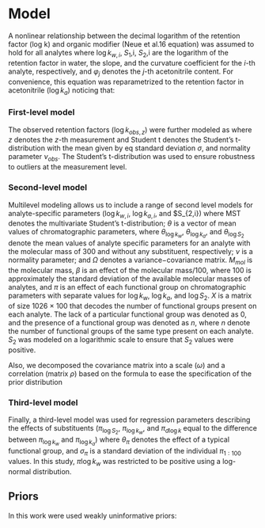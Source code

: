 # Model

A nonlinear relationship between the decimal logarithm of the retention factor (log k) and organic modifier (Neue et al.16 equation) was assumed to hold for all analytes
\begin{align}
 \log k_{ij}= \log k_{w,i}-\frac{S_{1,i}\cdot \varphi_j}{1+S_{2,i}\cdot \varphi_j} ,\label{eg1}
\end{align} 
where $\log k_{w,i}$, $S_1$,i, $S_2$,i are the logarithm of the retention factor in water, the slope, and the curvature coefficient for the $i$-th analyte, respectively, and $\varphi_j$ denotes the $j$-th acetonitrile content. For convenience, this equation was reparametrized to the retention factor in acetonitrile ($\log k_a$) noticing that:
\begin{align*}
 \log k_{a,i}= \log k_{w,i}-\frac{S_{1,i}}{1+S_{2,i}}.
\end{align*} 

### First-level model 
The observed retention factors ($\log k_{obs,z}$) were further modeled as
\begin{align*}
 \log k_{obs,z}\sim \text{Student t}(\nu_{obs},\log k_{i[z],j[z]},\sigma).
\end{align*} 
where $z$ denotes the $z$-th measurement and Student t denotes the Student’s t-distribution with the mean given by eq \ref{eq1} standard deviation $\sigma$, and normality parameter $\nu_{obs}$. The Student’s t-distribution
was used to ensure robustness to outliers at the measurement level.


### Second-level model
Multilevel modeling allows us to include a range of second level models for analyte-specific parameters ($\log k_{w,i}$, $\log k_{a,i}$, and $\log S_{2,i})
\begin{align*}
\begin{bsmallmatrix}
\log{k_{w,i}}  \\
\log{k_{a,i}} \\
\log{S_{2,i}}
\end{bsmallmatrix}=& \text{MST}\left(\nu,   \begin{bsmallmatrix}
 &\theta_{\log{k_{w}}} +\beta_{\log k_{w}} \cdot (M_{mol,i}-300)/100-\pi_{\log k_{w}}\cdot X, & \\
 & \theta_{\log{k_{a}}} +\beta_{\log k_{a}} \cdot (M_{mol,i}-300)/100-\pi_{\log k_{a}}\cdot X, &  \\
& \theta_{\log{S_{2}}} +\beta_{\log S_{2}} \cdot (M_{mol,i}-300)/100-\pi_{\log S_{2}}\cdot X, &
\end{bsmallmatrix}, \Omega\right).
\end{align*}
where MST denotes the multivariate Student’s t-distribution; $\theta$ is a vector of mean values of chromatographic parameters, where $\theta_{\log{k_{w}}}$, $\theta_{\log{k_{a}}}$, and $\theta_{\log{S_{2}}}$ denote the mean values of analyte specific parameters for an analyte with the molecular mass of 300 and without any substituent, respectively; $\nu$ is a normality parameter; and $\Omega$ denotes a variance−covariance matrix. $M_{mol}$ is the molecular mass, $\beta$ is an effect of the molecular mass/100, where 100 is approximately the standard deviation of the available molecular masses of analytes, and $\pi$ is an effect of each functional group on chromatographic parameters with separate values for $\log{k_{w}}$, $\log{k_{a}}$, and $\log{S_{2}}$. $X$ is a matrix of size 1026 × 100 that decodes the number of functional groups present on each analyte. The lack of a particular functional group was denoted as 0, and the presence of a functional group was denoted as $n$, where $n$ denote the number of functional groups of the same type present on each analyte. $S_2$ was modeled on a logarithmic scale to ensure that $S_2$ values were positive.

Also, we decomposed the covariance matrix into a scale ($\omega$) and a correlation (matrix $\rho$) based on the formula to ease the specification of the prior distribution
\begin{align*}
\Omega = diag(\omega)\cdot \rho\cdot diag(\omega).
\end{align*}

### Third-level model
Finally, a third-level model was used for regression parameters describing the effects of substituents ($\pi_{\log S_{2}}$, $\pi_{\log k_{w}}$, and $\pi_{d\log k}$ equal to the difference between $\pi_{\log k_{w}}$ and $\pi_{\log k_{a}}$)
\begin{align*}
\pi_{\log k_{w},1:100}\sim \text{log-normal}(\ln(\theta_{\pi\log k_w}), \sigma_{\pi\log k_w}),\\
\pi_{d\log k,1:100}\sim \text{Student t}(\nu_{\pi}, \theta_{\pi d\log k}, \sigma_{\pi d\log k}),\\
\pi_{\log S_{2},1:100}\sim \text{N}(0, \sigma_{\pi\log S_2}),
\end{align*}
where $\theta_{\pi}$ denotes the effect of a typical functional group, and $\sigma_{\pi}$ is a standard deviation of the individual $\pi_{1:100}$ values. In this study, $\pi\log k_w$ was restricted to be positive using a log-normal distribution. 

## Priors

In this work were used weakly uninformative priors: 

\begin{align*}
\nu_{obs} \sim Gamma(2,0.1),\\
\sigma \sim N_+(0,0.067),\\
\\
\nu \sim Gamma(2,0.1),\\
\theta_{\log k_{w}} \sim N(6.6,1.5),  \quad \theta_{\log k_{a}} \sim N(1.3,1.5),\\
\theta_{\log S_{2}},  \sim N(\log 2,0.2), \\
\beta_{\log k_{w}} \sim N(1.4,1.5), \quad
\beta_{\log k_{a}} \sim N(0.2,1.5), \\
\beta_{\log S_{2}} \sim N(0,0.2), \\
\omega_{\log k_{w}} \sim N_+(0,1.5),\\
\omega_{\log k_{a}} \sim N_+(0,1.5),\\
\omega_{\log S_{2}} \sim N_+(0,0.2),\\
\begin{bmatrix}
 1 & \rho_{1,2} & \rho_{1,3} \\
 \rho_{2,1} & 1 & \rho_{2,3} \\
 \rho_{3,1} & \rho_{3,2} & 1 
 \end{bmatrix} \sim \text{LKJ}(1), \\
 \\
\theta_{\pi \log k_w}\sim N_+(0,1.5), \quad \theta_{\pi d\log k}\sim N_(0,1.5),\\
\sigma_{\pi\log k_w},\sigma_{\pi d\log k}\sim N_+(0,1.5),\sigma_{\pi \log S_2}\sim N_+(0,0.2)\\
\nu_{\pi} \sim Gamma(2,0.1).\\
\end{align*}

